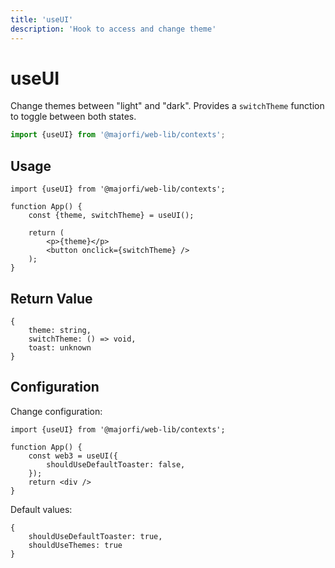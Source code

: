 ```yaml
---
title: 'useUI'
description: 'Hook to access and change theme'
---
```


# useUI
Change themes between "light" and "dark". Provides a `switchTheme` function to toggle between both states. 

```ts
import {useUI} from '@majorfi/web-lib/contexts';
```

## Usage

```tsx
import {useUI} from '@majorfi/web-lib/contexts';

function App() {
	const {theme, switchTheme} = useUI();

	return (
		<p>{theme}</p>
		<button onclick={switchTheme} />
	);
}
```

## Return Value

```tsx
{
	theme: string,
	switchTheme: () => void,
	toast: unknown
}
```

## Configuration

Change configuration:

```tsx
import {useUI} from '@majorfi/web-lib/contexts';

function App() { 
	const web3 = useUI({
		shouldUseDefaultToaster: false,
	});
	return <div />
}
```

Default values:

```tsx
{
	shouldUseDefaultToaster: true,
	shouldUseThemes: true
}
```